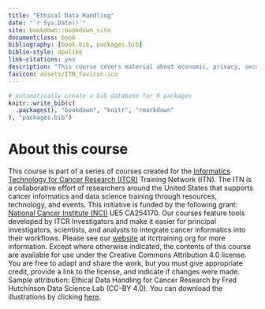 ```yaml
--- 
title: "Ethical Data Handling"
date: "`r Sys.Date()`"
site: bookdown::bookdown_site
documentclass: book
bibliography: [book.bib, packages.bib]
biblio-style: apalike
link-citations: yes
description: "This course covers material about economic, privacy, security, usability, and discoverability aspects of data management for cancer research."
favicon: assets/ITN_favicon.ico
---
```



```r
# automatically create a bib database for R packages
knitr::write_bib(c(
  .packages(), "bookdown", "knitr", "rmarkdown"
), "packages.bib")
```

# About this course {-}

This course is part of a series of courses created for the [Informatics Technology for Cancer Research (ITCR)](https://www.cancer.gov/about-nci/organization/cssi/research/itcr) Training Network (ITN).  The ITN is a collaborative effort of researchers around the United States that supports cancer informatics and data science training through resources, technology, and events. This initiative is funded by the following grant:  [National Cancer Institute (NCI)](https://www.cancer.gov/)  UE5 CA254170. Our courses feature tools developed by ITCR Investigators and make it easier for principal investigators, scientists, and analysts to integrate cancer informatics into their workflows. Please see our [website](https://www.itcrtraining.org) at itcrtraining.org for more information. Except where otherwise indicated, the contents of this course are available for use under the Creative Commons Attribution 4.0 license. You are free to adapt and share the work, but you must give appropriate credit, provide a link to the license, and indicate if changes were made. Sample attribution: Ethical Data Handling for Cancer Research by Fred Hutchinson Data Science Lab (CC-BY 4.0). You can download the illustrations by clicking [here](https://docs.google.com/presentation/d/1SRokLaGAc2hiwJSN26FHE0ZEEhPr3KQdyMICic8kAcs/edit?usp=sharing).
